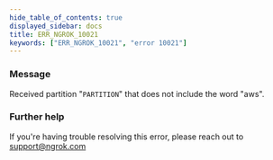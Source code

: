 ```yaml
---
hide_table_of_contents: true
displayed_sidebar: docs
title: ERR_NGROK_10021
keywords: ["ERR_NGROK_10021", "error 10021"]
---
```


### Message

Received partition "`PARTITION`" that does not include the word "aws".

### Further help

If you're having trouble resolving this error, please reach out to [support@ngrok.com](mailto:support@ngrok.com?subject=Help%20with%20ERR_NGROK_10021)
